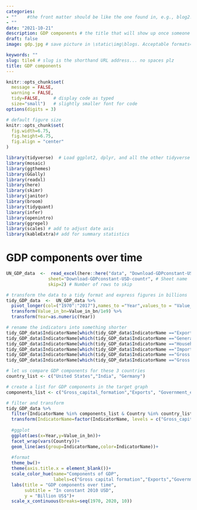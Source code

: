 ```yaml
---
categories:  
- ""    #the front matter should be like the one found in, e.g., blog2.md. It cannot be like the normal Rmd we used
- ""
date: "2021-10-21"
description: GDP components # the title that will show up once someone gets to this page
draft: false
image: gdp.jpg # save picture in \static\img\blogs. Acceptable formats= jpg, jpeg, or png . Your iPhone pics wont work

keywords: ""
slug: tile4 # slug is the shorthand URL address... no spaces plz
title: GDP components
---
```

  

```r
knitr::opts_chunk$set(
  message = FALSE, 
  warning = FALSE, 
  tidy=FALSE,     # display code as typed
  size="small")   # slightly smaller font for code
options(digits = 3)

# default figure size
knitr::opts_chunk$set(
  fig.width=6.75, 
  fig.height=6.75,
  fig.align = "center"
)
```

```r
library(tidyverse)  # Load ggplot2, dplyr, and all the other tidyverse packages
library(mosaic)
library(ggthemes)
library(GGally)
library(readxl)
library(here)
library(skimr)
library(janitor)
library(broom)
library(tidyquant)
library(infer)
library(openintro)
library(ggrepel)
library(scales) # add to adjust date axis
library(kableExtra)# add for summary statistics
```

# GDP components over time

```r

UN_GDP_data  <-  read_excel(here::here("data", "Download-GDPconstant-USD-countries.xlsx"), # Excel filename
                sheet="Download-GDPconstant-USD-countr", # Sheet name
                skip=2) # Number of rows to skip

```

```r

# transform the data to a tidy format and express figures in billions
tidy_GDP_data  <-  UN_GDP_data %>%
  pivot_longer(col=("1970":"2017"),names_to ="Year",values_to = "Value_in_bn") %>%
  transform(Value_in_bn=Value_in_bn/1e9) %>%
  transform(Year=as.numeric(Year))

# rename the indicators into something shorter
tidy_GDP_data$IndicatorName[which(tidy_GDP_data$IndicatorName =="Exports of goods and services")] <-"Exports"
tidy_GDP_data$IndicatorName[which(tidy_GDP_data$IndicatorName =="General government final consumption expenditure")] <-"Government_expenditure"
tidy_GDP_data$IndicatorName[which(tidy_GDP_data$IndicatorName =="Household consumption expenditure (including Non-profit institutions serving households)")] <-"Household_expenditure"
tidy_GDP_data$IndicatorName[which(tidy_GDP_data$IndicatorName =="Imports of goods and services")] <-"Imports"
tidy_GDP_data$IndicatorName[which(tidy_GDP_data$IndicatorName =="Gross Domestic Product (GDP)")] <-"GDP"
tidy_GDP_data$IndicatorName[which(tidy_GDP_data$IndicatorName =="Gross capital formation")] <-"Gross_capital_formation"

# let us compare GDP components for these 3 countries
country_list <- c("United States","India", "Germany")
```




```r
# create a list for GDP components in the target graph
components_list <- c("Gross_capital_formation","Exports", "Government_expenditure", "Household_expenditure", "Imports")

# filter and transform
tidy_GDP_data %>%
  filter(IndicatorName %in% components_list & Country %in% country_list) %>%
  transform(IndicatorName=factor(IndicatorName, levels = c("Gross_capital_formation","Exports", "Government_expenditure", "Household_expenditure", "Imports"))) %>%
  
  #ggplot
  ggplot(aes(x=Year,y=Value_in_bn))+
  facet_wrap(vars(Country))+
  geom_line(aes(group=IndicatorName,color=IndicatorName))+
  
  #format
  theme_bw()+
  theme(axis.title.x = element_blank())+
  scale_color_hue(name="Components of GDP",
                  labels=c("Gross capital formation","Exports","Government expenditure", "Household expenditure", "Imports"))+
  labs(title = "GDP components over time",
       subtitle = "In constant 2010 USD",
       y = "Billion US$")+
  scale_x_continuous(breaks=seq(1970, 2020, 10))
```

